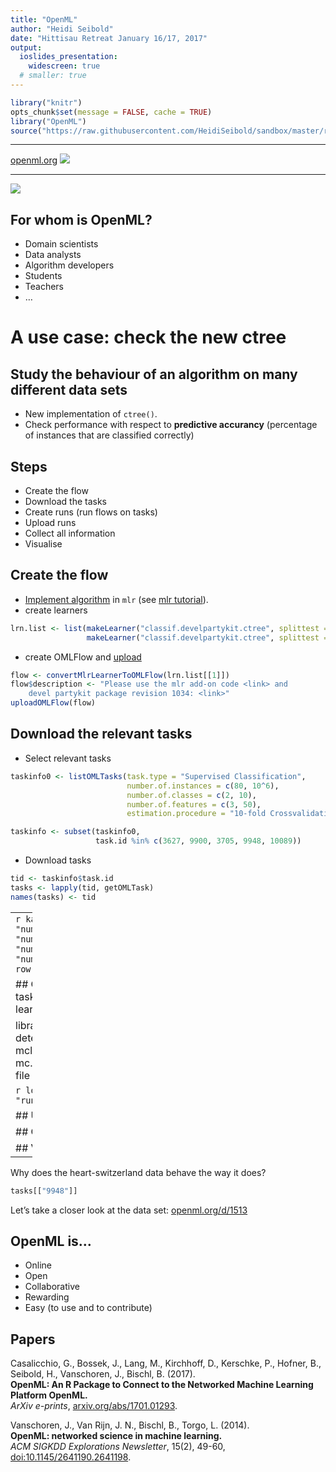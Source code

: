 ```yaml
---
title: "OpenML"
author: "Heidi Seibold"
date: "Hittisau Retreat January 16/17, 2017"
output: 
  ioslides_presentation:
    widescreen: true
  # smaller: true
---
```

```r
library("knitr")
opts_chunk$set(message = FALSE, cache = TRUE)
library("OpenML")
source("https://raw.githubusercontent.com/HeidiSeibold/sandbox/master/rstuff/openml_newctree/new_ctree_mlr.R")
```


---

[openml.org](http://www.openml.org/)
![](screenshot.png)

---

![](overview.png)

## For whom is OpenML?

- Domain scientists
- Data analysts
- Algorithm developers
- Students
- Teachers
- ...


# A use case: check the new ctree


## Study the behaviour of an algorithm on many different data sets

- New implementation of ``ctree()``.
- Check performance with respect to **predictive accurancy**
  (percentage of instances that are classified correctly)


## Steps
- Create the flow
- Download the tasks
- Create runs (run flows on tasks)
- Upload runs
- Collect all information
- Visualise

## Create the flow
- [Implement algorithm](https://github.com/HeidiSeibold/sandbox/blob/master/rstuff/openml_newctree/new_ctree_mlr.R) 
  in ``mlr`` (see [mlr tutorial](http://mlr-org.github.io/mlr-tutorial/devel/html/create_learner/index.html)).
- create learners
```r
lrn.list <- list(makeLearner("classif.develpartykit.ctree", splittest = TRUE),
                 makeLearner("classif.develpartykit.ctree", splittest = FALSE))
```
- create OMLFlow and [upload](http://www.openml.org/f/5439)
```r
flow <- convertMlrLearnerToOMLFlow(lrn.list[[1]])
flow$description <- "Please use the mlr add-on code <link> and 
    devel partykit package revision 1034: <link>"
uploadOMLFlow(flow)
```


## Download the relevant tasks
- Select relevant tasks
```r
taskinfo0 <- listOMLTasks(task.type = "Supervised Classification",
                          number.of.instances = c(80, 10^6),
                          number.of.classes = c(2, 10), 
                          number.of.features = c(3, 50),
                          estimation.procedure = "10-fold Crossvalidation")

taskinfo <- subset(taskinfo0,
                   task.id %in% c(3627, 9900, 3705, 9948, 10089))
```
- Download tasks
```r
tid <- taskinfo$task.id
tasks <- lapply(tid, getOMLTask)
names(tasks) <- tid
```

----
```r
kable(taskinfo[, c("name", "number.of.instances", "number.of.classes",
                   "number.of.features", "number.of.missing.values")],
      row.names = FALSE)
```



## Create runs (run flows on tasks)
- Set up grid to run each learner on each task
```r
grid <- expand.grid(task.id = taskinfo$task.id, lrn.ind = seq_along(lrn.list))
grid$splittest <- sapply(lrn.list[grid$lrn.ind], function(x) x$par.vals$splittest)
```
- Run learners on tasks
```r
run_lt <- function(i) {
  runTaskMlr(task = tasks[[as.character(grid$task.id[i])]],
             learner = lrn.list[[grid$lrn.ind[i]]])
}

library("parallel")
ncores <- detectCores() - 1
runs <- mclapply(seq_row(grid), run_lt, mc.cores = ncores)
save(runs, file = "runs_splittest.rda")
```


```r
load(file = "runs_splittest.rda")
```



## Upload runs
```r
run.id <- lapply(runs, uploadOMLRun, tags = "study_38", confirm.upload = FALSE)
grid$run.id <- unlist(run.id)
save(grid, file = "grid_splittest.rda") 
```
```r
load(file = "grid_splittest.rda")
```
```r
grid
```

## Collect all information
```r
runeval <- cbind(grid,
                 listOMLRunEvaluations(run.id = grid$run.id))
names(runeval)
```

## Visualise
```r
ggplot(runeval, aes(x = splittest, y = predictive.accuracy, 
                    color = data.name, group = data.name)) +
  geom_point() + geom_line()
```
Similar visualisation can be found on 
[openml.org/f/5434](http://www.openml.org/f/5434)

---
Why does the heart-switzerland data behave the way it does?
```r
tasks[["9948"]]
```
Let's take a closer look at the data set:
[openml.org/d/1513](http://www.openml.org/d/1513)



## OpenML is...
- Online
- Open
- Collaborative
- Rewarding
- Easy (to use and to contribute)


## Papers

Casalicchio, G., Bossek, J., Lang, M., Kirchhoff, D., Kerschke, P., Hofner, B., Seibold, H., Vanschoren, J., Bischl, B. (2017).   
**OpenML: An R Package to Connect to the Networked Machine Learning Platform OpenML.**   
*ArXiv e-prints*, [arxiv.org/abs/1701.01293](https://arxiv.org/abs/1701.01293).
 
Vanschoren, J., Van Rijn, J. N., Bischl, B., Torgo, L. (2014).    
**OpenML: networked science in machine learning.**   
*ACM SIGKDD Explorations Newsletter*, 15(2), 49-60, 
[doi:10.1145/2641190.2641198](https://doi.org/10.1145/2641190.2641198).





